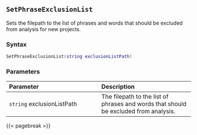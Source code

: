 ## `SetPhraseExclusionList`

Sets the filepath to the list of phrases and words that should be excluded from analysis for new projects.

### Syntax {-}

``` .lua
SetPhraseExclusionList(string exclusionListPath)
```

### Parameters {-}

**Parameter** | **Description**
| :-- | :-- |
| `string` exclusionListPath | The filepath to the list of phrases and words that should be excluded from analysis. |

{{< pagebreak >}}